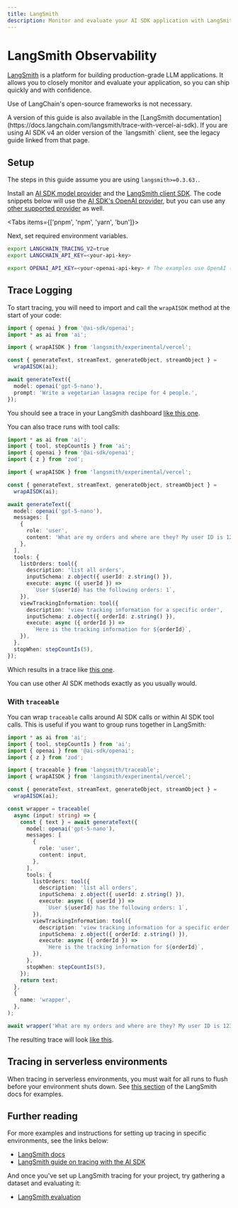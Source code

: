 ```yaml
---
title: LangSmith
description: Monitor and evaluate your AI SDK application with LangSmith
---
```


# LangSmith Observability

[LangSmith](https://docs.langchain.com/langsmith/) is a platform for building production-grade LLM applications.
It allows you to closely monitor and evaluate your application, so you can ship quickly and with confidence.

Use of LangChain's open-source frameworks is not necessary.

<Note>
  A version of this guide is also available in the [LangSmith
  documentation](https://docs.langchain.com/langsmith/trace-with-vercel-ai-sdk).
  If you are using AI SDK v4 an older version of the `langsmith` client, see the
  legacy guide linked from that page.
</Note>

## Setup

<Note>The steps in this guide assume you are using `langsmith>=0.3.63.`.</Note>

Install an [AI SDK model provider](/providers/ai-sdk-providers) and the [LangSmith client SDK](https://npmjs.com/package/langsmith).
The code snippets below will use the [AI SDK's OpenAI provider](/providers/ai-sdk-providers/openai), but you can use any [other supported provider](/providers/ai-sdk-providers/) as well.

<Tabs items={['pnpm', 'npm', 'yarn', 'bun']}>
  <Tab>
    <Snippet text="pnpm add @ai-sdk/openai langsmith" dark />
  </Tab>
  <Tab>
    <Snippet text="npm install @ai-sdk/openai langsmith" dark />
  </Tab>
  <Tab>
    <Snippet text="yarn add @ai-sdk/openai langsmith" dark />
  </Tab>
  <Tab>
    <Snippet text="bun add @ai-sdk/openai langsmith" dark />
  </Tab>
</Tabs>

Next, set required environment variables.

```bash
export LANGCHAIN_TRACING_V2=true
export LANGCHAIN_API_KEY=<your-api-key>

export OPENAI_API_KEY=<your-openai-api-key> # The examples use OpenAI (replace with your selected provider)
```

## Trace Logging

To start tracing, you will need to import and call the `wrapAISDK` method at the start of your code:

```ts highlight="6-7"
import { openai } from '@ai-sdk/openai';
import * as ai from 'ai';

import { wrapAISDK } from 'langsmith/experimental/vercel';

const { generateText, streamText, generateObject, streamObject } =
  wrapAISDK(ai);

await generateText({
  model: openai('gpt-5-nano'),
  prompt: 'Write a vegetarian lasagna recipe for 4 people.',
});
```

You should see a trace in your LangSmith dashboard [like this one](https://smith.langchain.com/public/4f0e689e-c801-44d3-8857-93b47ab100cc/r).

You can also trace runs with tool calls:

```ts
import * as ai from 'ai';
import { tool, stepCountIs } from 'ai';
import { openai } from '@ai-sdk/openai';
import { z } from 'zod';

import { wrapAISDK } from 'langsmith/experimental/vercel';

const { generateText, streamText, generateObject, streamObject } =
  wrapAISDK(ai);

await generateText({
  model: openai('gpt-5-nano'),
  messages: [
    {
      role: 'user',
      content: 'What are my orders and where are they? My user ID is 123',
    },
  ],
  tools: {
    listOrders: tool({
      description: 'list all orders',
      inputSchema: z.object({ userId: z.string() }),
      execute: async ({ userId }) =>
        `User ${userId} has the following orders: 1`,
    }),
    viewTrackingInformation: tool({
      description: 'view tracking information for a specific order',
      inputSchema: z.object({ orderId: z.string() }),
      execute: async ({ orderId }) =>
        `Here is the tracking information for ${orderId}`,
    }),
  },
  stopWhen: stepCountIs(5),
});
```

Which results in a trace like [this one](https://smith.langchain.com/public/6075fa2c-d255-4885-a66a-4fc798afaa9f/r).

You can use other AI SDK methods exactly as you usually would.

### With `traceable`

You can wrap `traceable` calls around AI SDK calls or within AI SDK tool calls. This is useful if you
want to group runs together in LangSmith:

```ts
import * as ai from 'ai';
import { tool, stepCountIs } from 'ai';
import { openai } from '@ai-sdk/openai';
import { z } from 'zod';

import { traceable } from 'langsmith/traceable';
import { wrapAISDK } from 'langsmith/experimental/vercel';

const { generateText, streamText, generateObject, streamObject } =
  wrapAISDK(ai);

const wrapper = traceable(
  async (input: string) => {
    const { text } = await generateText({
      model: openai('gpt-5-nano'),
      messages: [
        {
          role: 'user',
          content: input,
        },
      ],
      tools: {
        listOrders: tool({
          description: 'list all orders',
          inputSchema: z.object({ userId: z.string() }),
          execute: async ({ userId }) =>
            `User ${userId} has the following orders: 1`,
        }),
        viewTrackingInformation: tool({
          description: 'view tracking information for a specific order',
          inputSchema: z.object({ orderId: z.string() }),
          execute: async ({ orderId }) =>
            `Here is the tracking information for ${orderId}`,
        }),
      },
      stopWhen: stepCountIs(5),
    });
    return text;
  },
  {
    name: 'wrapper',
  },
);

await wrapper('What are my orders and where are they? My user ID is 123.');
```

The resulting trace will look [like this](https://smith.langchain.com/public/ff25bc26-9389-4798-8b91-2bdcc95d4a8e/r).

## Tracing in serverless environments

When tracing in serverless environments, you must wait for all runs to flush before your environment
shuts down. See [this section](https://docs.langchain.com/langsmith/trace-with-vercel-ai-sdk#tracing-in-serverless-environments) of the LangSmith docs for examples.

## Further reading

For more examples and instructions for setting up tracing in specific environments, see the links below:

- [LangSmith docs](https://docs.langchain.com/langsmith/)
- [LangSmith guide on tracing with the AI SDK](https://docs.langchain.com/langsmith/trace-with-vercel-ai-sdk)

And once you've set up LangSmith tracing for your project, try gathering a dataset and evaluating it:

- [LangSmith evaluation](https://docs.langchain.com/langsmith/evaluation)
